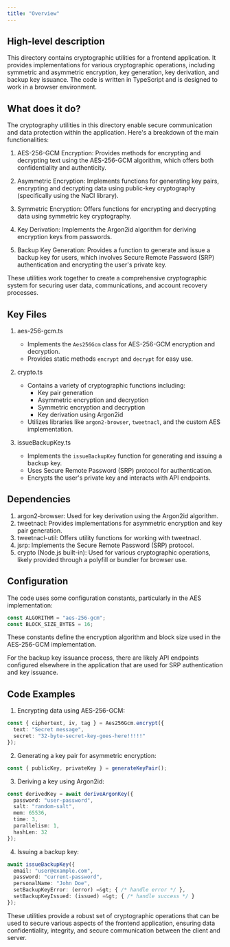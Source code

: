 ```yaml
---
title: "Overview"
---
```


## High-level description
This directory contains cryptographic utilities for a frontend application. It provides implementations for various cryptographic operations, including symmetric and asymmetric encryption, key generation, key derivation, and backup key issuance. The code is written in TypeScript and is designed to work in a browser environment.

## What does it do?
The cryptography utilities in this directory enable secure communication and data protection within the application. Here's a breakdown of the main functionalities:

1. AES-256-GCM Encryption: Provides methods for encrypting and decrypting text using the AES-256-GCM algorithm, which offers both confidentiality and authenticity.

2. Asymmetric Encryption: Implements functions for generating key pairs, encrypting and decrypting data using public-key cryptography (specifically using the NaCl library).

3. Symmetric Encryption: Offers functions for encrypting and decrypting data using symmetric key cryptography.

4. Key Derivation: Implements the Argon2id algorithm for deriving encryption keys from passwords.

5. Backup Key Generation: Provides a function to generate and issue a backup key for users, which involves Secure Remote Password (SRP) authentication and encrypting the user's private key.

These utilities work together to create a comprehensive cryptographic system for securing user data, communications, and account recovery processes.

## Key Files

1. aes-256-gcm.ts
   - Implements the `Aes256Gcm` class for AES-256-GCM encryption and decryption.
   - Provides static methods `encrypt` and `decrypt` for easy use.

2. crypto.ts
   - Contains a variety of cryptographic functions including:
     - Key pair generation
     - Asymmetric encryption and decryption
     - Symmetric encryption and decryption
     - Key derivation using Argon2id
   - Utilizes libraries like `argon2-browser`, `tweetnacl`, and the custom AES implementation.

3. issueBackupKey.ts
   - Implements the `issueBackupKey` function for generating and issuing a backup key.
   - Uses Secure Remote Password (SRP) protocol for authentication.
   - Encrypts the user's private key and interacts with API endpoints.

## Dependencies
1. argon2-browser: Used for key derivation using the Argon2id algorithm.
2. tweetnacl: Provides implementations for asymmetric encryption and key pair generation.
3. tweetnacl-util: Offers utility functions for working with tweetnacl.
4. jsrp: Implements the Secure Remote Password (SRP) protocol.
5. crypto (Node.js built-in): Used for various cryptographic operations, likely provided through a polyfill or bundler for browser use.

## Configuration
The code uses some configuration constants, particularly in the AES implementation:

```typescript
const ALGORITHM = "aes-256-gcm";
const BLOCK_SIZE_BYTES = 16;
```

These constants define the encryption algorithm and block size used in the AES-256-GCM implementation.

For the backup key issuance process, there are likely API endpoints configured elsewhere in the application that are used for SRP authentication and key issuance.

## Code Examples

1. Encrypting data using AES-256-GCM:

```typescript
const { ciphertext, iv, tag } = Aes256Gcm.encrypt({
  text: "Secret message",
  secret: "32-byte-secret-key-goes-here!!!!!"
});
```

2. Generating a key pair for asymmetric encryption:

```typescript
const { publicKey, privateKey } = generateKeyPair();
```

3. Deriving a key using Argon2id:

```typescript
const derivedKey = await deriveArgonKey({
  password: "user-password",
  salt: "random-salt",
  mem: 65536,
  time: 3,
  parallelism: 1,
  hashLen: 32
});
```

4. Issuing a backup key:

```typescript
await issueBackupKey({
  email: "user@example.com",
  password: "current-password",
  personalName: "John Doe",
  setBackupKeyError: (error) =&gt; { /* handle error */ },
  setBackupKeyIssued: (issued) =&gt; { /* handle success */ }
});
```

These utilities provide a robust set of cryptographic operations that can be used to secure various aspects of the frontend application, ensuring data confidentiality, integrity, and secure communication between the client and server.
